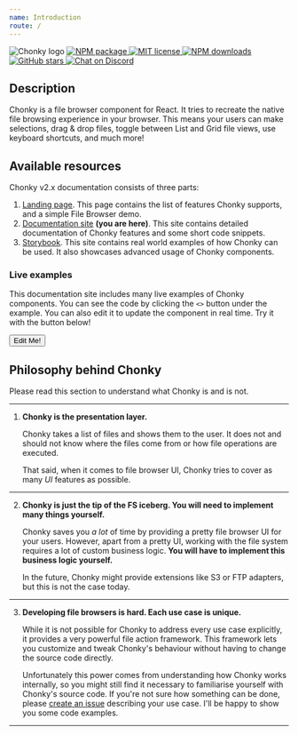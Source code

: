 ```yaml
---
name: Introduction
route: /
---
```



<div style={{ textAlign: 'center' }}>
    <img
        src="https://chonky.io/chonky-logo-v2.png"
        alt="Chonky logo"
        style={{ maxWidth: 500, width: '100%', margin: 'auto', display: 'block' }}
    />
    <a href="https://www.npmjs.com/package/chonky" style={{ marginLeft: 5 }}>
        <img
            alt="NPM package"
            src="https://img.shields.io/npm/v/chonky.svg?style=flat&colorB=ffac5c"
        />
    </a>
    <a href="https://tldrlegal.com/license/mit-license" style={{ marginLeft: 5 }}>
        <img
            alt="MIT license"
            src="https://img.shields.io/npm/l/chonky?style=flat&colorB=dcd67a"
        />
    </a>
    <a href="https://www.npmjs.com/package/chonky" style={{ marginLeft: 5 }}>
        <img
            alt="NPM downloads"
            src="https://img.shields.io/npm/dt/chonky?style=flat&colorB=aef498"
        />
    </a>
    <a href="https://github.com/TimboKZ/Chonky" style={{ marginLeft: 5 }}>
        <img
            alt="GitHub stars"
            src="https://img.shields.io/github/stars/TimboKZ/Chonky?style=flat&colorB=50f4cc"
        />
    </a>
    <a href="https://discord.gg/4HJaFn9" style={{ marginLeft: 5 }}>
        <img
            alt="Chat on Discord"
            src="https://img.shields.io/discord/696033621986770957?label=discord&style=flat&colorB=08acee"
        />
    </a>
</div>

## Description

Chonky is a file browser component for React. It tries to recreate the native file
browsing experience in your browser. This means your users can make selections, drag &
drop files, toggle between List and Grid file views, use keyboard shortcuts, and much
more!

## Available resources

Chonky v2.x documentation consists of three parts:

1.  [Landing page](https://chonky.io/). This page contains the list of features Chonky
    supports, and a simple File Browser demo.
2.  [Documentation site](https://chonky.io/docs/2.x/) **(you are here)**. This site
    contains detailed documentation of Chonky features and some short code snippets.
3.  [Storybook](https://chonky.io/storybook/2.x/). This site contains real world
    examples of how Chonky can be used. It also showcases advanced usage of Chonky
    components.

### Live examples

This documentation site includes many live examples of Chonky components. You can see
the code by clicking the `<>` button under the example. You can also edit it to update
the component in real time. Try it with the button below!

<Playground>
    <button>Edit Me!</button>
</Playground>

## Philosophy behind Chonky

Please read this section to understand what Chonky is and is not.

---

1. **Chonky is the presentation layer.**

    Chonky takes a list of files and shows them to the user. It does not and should not
    know where the files come from or how file operations are executed.

    That said, when it comes to file browser UI, Chonky tries to cover as many _UI_
    features as possible.

---

2. **Chonky is just the tip of the FS iceberg. You will need to implement many things
   yourself.**

    Chonky saves you _a lot_ of time by providing a pretty file browser UI
    for your users. However, apart from a pretty UI, working with the file system
    requires a lot of custom business logic. **You will have to implement this business
    logic yourself.**

    In the future, Chonky might provide extensions like S3 or FTP
    adapters, but this is not the case today.

---

3. **Developing file browsers is hard. Each use case is unique.**

    While it is not possible for Chonky to address every use case explicitly, it
    provides a very powerful file action framework. This framework lets you customize
    and tweak Chonky's behaviour without having to change the source code directly.

    Unfortunately this power comes from understanding how Chonky works internally, so
    you might still find it necessary to familiarise yourself with Chonky's source code.
    If you're not sure how something can be done, please [create an
    issue](https://github.com/TimboKZ/Chonky/issues) describing your use case. I'll be
    happy to show you some code examples.

---
